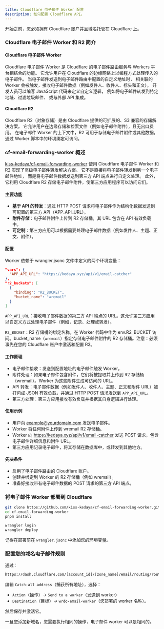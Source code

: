 ```yaml
---
title: Cloudflare 电子邮件 Worker 配置
description: 如何配置 Cloudflare API。
---
```


开始之前，您必须拥有 Cloudflare 账户并且域名托管在 Cloudflare 上。

### Cloudflare 电子邮件 Worker 和 R2 简介

#### Cloudflare 电子邮件 Worker

Cloudflare 电子邮件 Worker 是 Cloudflare 的电子邮件路由服务与 Workers 平台相结合的功能。
它允许用户在 Cloudflare 的边缘网络上以编程方式处理传入的电子邮件。
当电子邮件发送到电子邮件路由中配置的自定义地址时，
相关联的 Worker 会被触发，接收电子邮件数据（例如发件人、收件人、标头和正文）。
开发人员可以编写 JavaScript 代码来定义自定义逻辑，
例如将电子邮件转发到特定地址、过滤垃圾邮件、
或与外部 API 集成。

#### Cloudflare R2

Cloudflare R2（对象存储）是由 Cloudflare 提供的可扩展的、S3 兼容的存储解决方案。
它允许用户在边缘存储和检索文件（例如电子邮件附件），且无出口费用。
在电子邮件 Worker 的上下文中，R2 可用于存储电子邮件附件或其他数据，通过 Worker 脚本中的环境绑定可访问。

### cf-email-forwarding-worker 概述

[kiss-kedaya/cf-email-forwarding-worker](https://github.com/kiss-kedaya/cf-email-forwarding-worker) 
使用 Cloudflare 电子邮件 Worker 和 R2 实现了高级电子邮件转发解决方案。
它不是直接将电子邮件转发到另一个电子邮件地址，
而是将电子邮件数据发送到第三方 API 端点进行自定义处理。
此外，它利用 Cloudflare R2 存储电子邮件附件，使第三方应用程序可以访问它们。

#### 主要功能

- **基于 API 的转发**：通过 HTTP POST 请求将电子邮件作为结构化数据发送到可配置的第三方 API（APP_API_URL）。
- **附件存储**：电子邮件附件上传到 R2 存储桶，其 URL 包含在 API 有效负载中。
- **可定制**：第三方应用可以根据需要处理电子邮件数据（例如发件人、主题、正文、附件）。
#### 配置

Worker 依赖于 wrangler.jsonc 文件中定义的两个环境变量：

```json
"vars": {
  "APP_API_URL": "https://kedaya.xyz/api/v1/email-catcher"
},
"r2_buckets": [
  {
    "binding": "R2_BUCKET",
    "bucket_name": "wremail"
  }
]
```

`APP_API_URL`：接收电子邮件数据的第三方 API 端点的 URL。这允许第三方应用以自定义方式处理电子邮件（例如，记录、处理或转发）。

`R2_BUCKET`：R2 存储桶的绑定名称，在 Worker 代码中作为 env.R2_BUCKET 访问。bucket_name（`wremail`）指定存储电子邮件附件的 R2 存储桶。注意：必须事先在您的 Cloudflare 账户中激活和配置 R2。

#### 工作原理

- 电子邮件接收：发送到配置地址的电子邮件触发 Worker。
- 附件处理：如果电子邮件包含附件，它们将被提取并上传到 R2 存储桶（wremail）。Worker 为这些附件生成可访问的 URL。
- API 转发：电子邮件数据（例如发件人、收件人、主题、正文和附件 URL）被打包成 JSON 有效负载，并通过 HTTP POST 请求发送到 `APP_API_URL`。
- 第三方处理：第三方应用接收有效负载并根据其自身逻辑进行处理。

#### 使用示例

- 用户向 example@yourdomain.com 发送电子邮件。
- Worker 将任何附件上传到 wremail R2 存储桶。
- Worker 向 https://kedaya.xyz/api/v1/email-catcher 发送 POST 请求，包含电子邮件详细信息和附件 URL。
- 第三方应用记录电子邮件，将其存储在数据库中，或转发到其他地方。
#### 先决条件
- 启用了电子邮件路由的 Cloudflare 账户。
- 创建并绑定到 Worker 的 R2 存储桶（例如 wremail）。
- 准备好接收带有电子邮件数据的 POST 请求的第三方 API 端点。

### 将电子邮件 Worker 部署到 Cloudflare

```bash
git clone https://github.com/kiss-kedaya/cf-email-forwarding-worker.git
cd cf-email-forwarding-worker
pnpm install

wrangler login 
wrangler deploy
```
记得在部署前在 `wrangler.jsonc` 中添加您的环境变量。

### 配置您的域名电子邮件规则

通过：
```bash
https://dash.cloudflare.com/[account_id]/[zone_name]/email/routing/routes
```

编辑 `Catch-all address`（捕获所有地址），选择：
- `Action`（操作）-> `Send to a worker`（发送到 worker）
- `Destination`（目标）-> `wrdo-email-worker`（您部署的 worker 名称）。

然后保存并激活它。

<Callout type="warning" twClass="mb-3">
一旦您添加新域名，您需要执行相同的操作，电子邮件 worker 可以是相同的。
</Callout>





